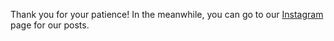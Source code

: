 
<Head>
  <title>Articles</title>
  <meta name="description" content="Our Instagram posts in article form!" />
  <link rel="icon" href="/favicon.ico" />
</Head>

<Title title="Articles" caption="Coming soon!"></Title>

Thank you for your patience! In the meanwhile, you can go to our [Instagram](https://www.instagram.com/whatisupindonesia) page for our posts.

<MDXImage src="/images/rick-roll.gif" alt="Rick-roll GIF" gif={true} />